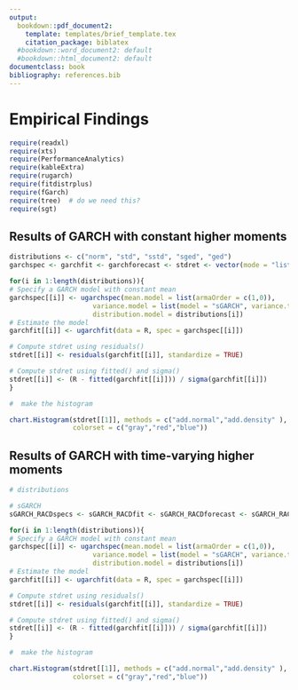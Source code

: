 ```yaml
---
output:
  bookdown::pdf_document2:
    template: templates/brief_template.tex
    citation_package: biblatex
  #bookdown::word_document2: default
  #bookdown::html_document2: default
documentclass: book
bibliography: references.bib
---
```


# Empirical Findings {#analysis}

\minitoc <!-- this will include a mini table of contents-->

```r
require(readxl)
require(xts)
require(PerformanceAnalytics)
require(kableExtra)
require(rugarch)
require(fitdistrplus)
require(fGarch) 
require(tree)  # do we need this?
require(sgt)
```

## Results of GARCH with constant higher moments

<!--# Here comes our main part [FILIPPO] -> to do!  -->

```r
distributions <- c("norm", "std", "sstd", "sged", "ged")
garchspec <- garchfit <- garchforecast <- stdret <- vector(mode = "list", length = length(distributions))

for(i in 1:length(distributions)){
# Specify a GARCH model with constant mean
garchspec[[i]] <- ugarchspec(mean.model = list(armaOrder = c(1,0)),
                     variance.model = list(model = "sGARCH", variance.targeting = F), 
                     distribution.model = distributions[i])
# Estimate the model
garchfit[[i]] <- ugarchfit(data = R, spec = garchspec[[i]])

# Compute stdret using residuals()
stdret[[i]] <- residuals(garchfit[[i]], standardize = TRUE)

# Compute stdret using fitted() and sigma()
stdret[[i]] <- (R - fitted(garchfit[[i]])) / sigma(garchfit[[i]]) 
}

#  make the histogram

chart.Histogram(stdret[[1]], methods = c("add.normal","add.density" ), 
                colorset = c("gray","red","blue"))
```

## Results of GARCH with time-varying higher moments

```r
# distributions

# sGARCH
sGARCH_RACDspecs <- sGARCH_RACDfit <- sGARCH_RACDforecast <- sGARCH_RACDstdret <- vector(mode = "list", length = length(distributions))

for(i in 1:length(distributions)){
# Specify a GARCH model with constant mean
garchspec[[i]] <- ugarchspec(mean.model = list(armaOrder = c(1,0)),
                     variance.model = list(model = "sGARCH", variance.targeting = F), 
                     distribution.model = distributions[i])
# Estimate the model
garchfit[[i]] <- ugarchfit(data = R, spec = garchspec[[i]])

# Compute stdret using residuals()
stdret[[i]] <- residuals(garchfit[[i]], standardize = TRUE)

# Compute stdret using fitted() and sigma()
stdret[[i]] <- (R - fitted(garchfit[[i]])) / sigma(garchfit[[i]]) 
}

#  make the histogram

chart.Histogram(stdret[[1]], methods = c("add.normal","add.density" ), 
                colorset = c("gray","red","blue"))
```

